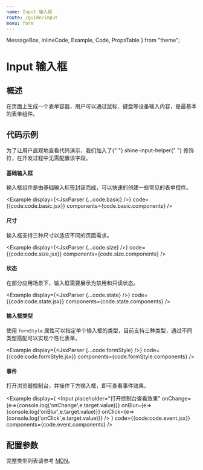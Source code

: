 ```yaml
---
name: Input 输入框
route: /guide/input
menu: form
---
```


  MessageBox,
  InlineCode,
  Example,
  Code,
  PropsTable
} from "theme";

# Input 输入框

## 概述
在页面上生成一个表单容器，用户可以通过鼠标、键盘等设备输入内容，是最基本的表单组件。

## 代码示例

<MessageBox messageType="info">
  为了让用户直观地查看代码演示，我们加入了{" "}
  <InlineCode>shine-input-helper</InlineCode>{" "}
  修饰符，在开发过程中无需配置该字段。
</MessageBox>

#### 基础输入框

输入框组件是由基础输入标签封装而成，可以快速的创建一些常见的表单控件。

<Example 
  display={<JsxParser {...code.basic} />}
  code={{code:code.basic.jsx}}
  components={code.basic.components}
/>

#### 尺寸

输入框支持三种尺寸以适应不同的页面需求。

<Example 
  display={<JsxParser {...code.size} />}
  code={{code:code.size.jsx}}
  components={code.size.components}
/>

#### 状态

在部分应用场景下，输入框需要展示为禁用和只读状态。

<Example 
  display={<JsxParser {...code.state} />}
  code={{code:code.state.jsx}}
  components={code.state.components}
/>

#### 输入框类型

使用 `formStyle` 属性可以指定单个输入框的类型，目前支持三种类型，通过不同类型搭配可以实现个性化表单。

<Example 
  display={<JsxParser {...code.formStyle} />}
  code={{code:code.formStyle.jsx}}
  components={code.formStyle.components}
/>

#### 事件

<MessageBox messageType="info">
  打开浏览器控制台，并操作下方输入框，即可查看事件效果。
</MessageBox>

<Example 
  display={
      <Input
        placeholder="打开控制台查看效果"
        onChange={e=>{console.log('onChange',e.target.value)}}
        onBlur={e=>{console.log('onBlur',e.target.value)}}
        onClick={e=>{console.log('onClick',e.target.value)}}
      />
  }
  code={{code:code.event.jsx}}
  components={code.event.components}
/>

## 配置参数

<PropsTable of={Input} />

<MessageBox messageType="info">
  完整类型列表请参考 <a href="//developer.mozilla.org/zh-CN/docs/Web/HTML/Element/input#%E5%B1%9E%E6%80%A7">MDN</a>。
</MessageBox>
